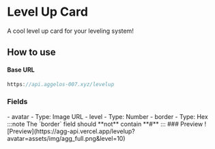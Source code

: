 # Level Up Card
A cool level up card for your leveling system!
## How to use
#### Base URL 
```js
https://api.aggelos-007.xyz/levelup
```
### Fields

<Tabs>
  <TabItem value="required" label="Required">
    - avatar
        - Type: Image URL
    - level
      - Type: Number
  </TabItem>
  <TabItem value="optional" label="Optional">
    - border
        - Type: Hex
:::note
    The `border` field should **not** contain **#**
:::
    </TabItem>
</Tabs>
### Preview

<BrowserWindow url="https://api.aggelos-007.xyz/levelup?avatar=assets/img/agg_full.png&level=10">
  ![Preview](https://agg-api.vercel.app/levelup?avatar=assets/img/agg_full.png&level=10)
</BrowserWindow>